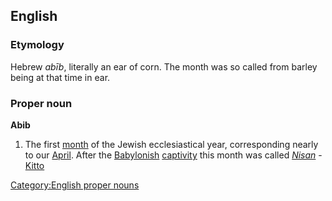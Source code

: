 ==English==
===Etymology===
Hebrew ''abīb'', literally an ear of corn. The month was so called from barley being at that time in ear.

===Proper noun===
'''Abib'''
#The first [[month]] of the Jewish ecclesiastical year, corresponding nearly to our [[April]]. After the [[Babylonish]] [[captivity]] this month was called ''[[Nisan]]'' - [[Kitto]]

[[Category:English proper nouns]]